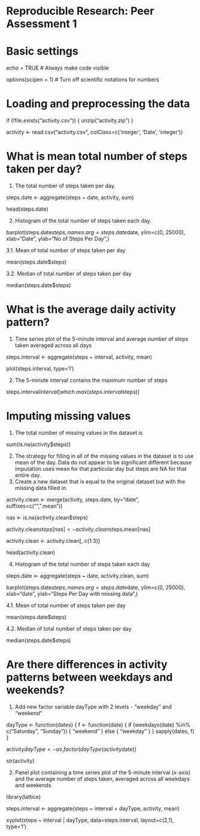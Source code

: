 # Reproducible Research: Peer Assessment 1

# Basic settings

echo = TRUE  # Always make code visible

options(scipen = 1)  # Turn off scientific notations for numbers

# Loading and preprocessing the data


if (!file.exists("activity.csv")) 
{
  unzip("activity.zip")
}

activity <- read.csv("activity.csv", colClass=c('integer', 'Date', 'integer'))


# What is mean total number of steps taken per day?

1. The total number of steps taken per day.

steps.date <- aggregate(steps ~ date, activity, sum)

head(steps.date)

2. Histogram of the total number of steps taken each day.

barplot(steps.date$steps, names.arg=steps.date$date, ylim=c(0, 25000), xlab="Date", ylab="No of Steps Per Day",)

3.1. Mean of total number of steps taken per day

mean(steps.date$steps)

3.2. Median of total number of steps taken per day

median(steps.date$steps)


# What is the average daily activity pattern?

1. Time series plot of the 5-minute interval and average number of steps taken averaged across all days

steps.interval <- aggregate(steps ~ interval, activity, mean)

plot(steps.interval, type='l')

2.  The 5-minute interval contains the maximum number of steps

steps.interval$interval[which.max(steps.interval$steps)]


# Imputing missing values

1. The total number of missing values in the dataset is

sum(is.na(activity$steps))

2. The strategy for filling in all of the missing values in the dataset is to use mean of the day. Data do not appear to be significant different because imputation uses mean for that particular day but steps are NA for that entire day.
3. Create a new dataset that is equal to the original dataset but with the missing data filled in.

activity.clean <- merge(activity, steps.date, by="date", suffixes=c("", ".mean"))

nas <- is.na(activity.clean$steps)

activity.clean$steps[nas] <- activity.clean$steps.mean[nas]

activity.clean <- activity.clean[, c(1:3)]

head(activity.clean)

4. Histogram of the total number of steps taken each day

steps.date <- aggregate(steps ~ date, activity.clean, sum)

barplot(steps.date$steps, names.arg=steps.date$date, ylim=c(0, 25000), xlab="date", ylab="Steps Per Day with missing data",)

4.1. Mean of total number of steps taken per day

mean(steps.date$steps)

4.2. Median of total number of steps taken per day

median(steps.date$steps)


# Are there differences in activity patterns between weekdays and weekends?

1. Add new factor variable dayType with 2 levels - "weekday" and "weekend"

dayType <- function(dates) 
{
  f <- function(date) {
    if (weekdays(date) %in% c("Saturday", "Sunday")) {
      "weekend"
    }
    else {
      "weekday"
    }
  }
  sapply(dates, f)
}

activity$dayType <- as.factor(dayType(activity$date))

str(activity)

2. Panel plot containing a time series plot of the 5-minute interval (x-axis) and the average number of steps taken, averaged across all weekdays and weekends

library(lattice)

steps.interval <- aggregate(steps ~ interval + dayType, activity, mean)

xyplot(steps ~ interval | dayType, data=steps.interval, layout=c(2,1), type='l')